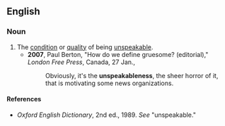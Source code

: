 ==English==

===Noun===
{{en-noun|-}}

# The [[condition]] or [[quality]] of being [[unspeakable]].
#*'''2007''', Paul Berton, "How do we define gruesome? (editorial)," ''London Free Press'', Canada, 27 Jan.,
#*:Obviously, it's the '''unspeakableness''', the sheer horror of it, that is motivating some news organizations.

====References====
*''Oxford English Dictionary'', 2nd ed., 1989. ''See'' "unspeakable."